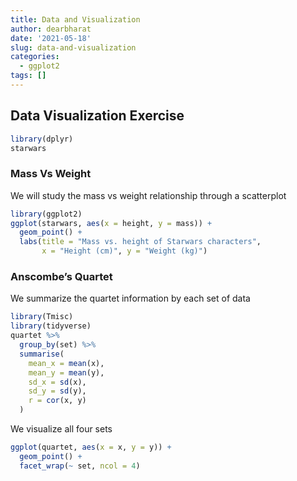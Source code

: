```yaml
---
title: Data and Visualization
author: dearbharat
date: '2021-05-18'
slug: data-and-visualization
categories:
  - ggplot2
tags: []
---
```


## Data Visualization Exercise
```r
library(dplyr)
starwars
```

### Mass Vs Weight
We will study the mass vs weight relationship through a scatterplot
```r
library(ggplot2)
ggplot(starwars, aes(x = height, y = mass)) + 
  geom_point() +
  labs(title = "Mass vs. height of Starwars characters",
       x = "Height (cm)", y = "Weight (kg)")
```
### Anscombe's Quartet
We summarize the quartet information by each set of data
```r
library(Tmisc)
library(tidyverse)
quartet %>%
  group_by(set) %>%
  summarise(
    mean_x = mean(x), 
    mean_y = mean(y),
    sd_x = sd(x),
    sd_y = sd(y),
    r = cor(x, y)
  )
```

We visualize all four sets
```r
ggplot(quartet, aes(x = x, y = y)) +
  geom_point() +
  facet_wrap(~ set, ncol = 4)
```

